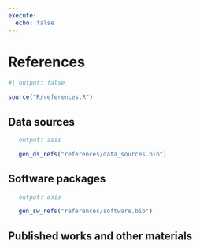 ```yaml
---
execute:
  echo: false
---
```


# References {#sec-references .unnumbered}

```r
#| output: false

source("R/references.R")

```

## Data sources

::: {#data-source-refs .references .hanging-indent}
```r
#| output: asis

gen_ds_refs("references/data_sources.bib")

```
:::

## Software packages

::: {#data-source-refs .references .hanging-indent}
```r
#| output: asis

gen_sw_refs("references/software.bib") 

```
:::

## Published works and other materials

::: {#refs}
:::
